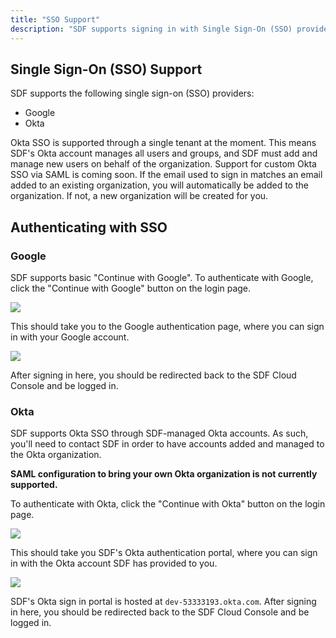 ```yaml
---
title: "SSO Support"
description: "SDF supports signing in with Single Sign-On (SSO) providers through the OAuth2 and OpenID Connect protocols."
---
```


## Single Sign-On (SSO) Support

SDF supports the following single sign-on (SSO) providers:

- Google
- Okta

<Warning>
  Okta SSO is supported through a single tenant at the moment. This means SDF's Okta account manages all users and groups, and SDF must add and manage new users on behalf of the organization. 
  Support for custom Okta SSO via SAML is coming soon.
</Warning>

<Note>
  If the email used to sign in matches an email added to an existing organization, you will automatically be added to the organization. If not, a new organization will be created for you.
</Note>

## Authenticating with SSO

### Google

SDF supports basic "Continue with Google". To authenticate with Google, click the "Continue with Google" button on the login page.

<img src="https://cdn.sdf.com/img/sdf-welcome-page.png" />

This should take you to the Google authentication page, where you can sign in with your Google account.

<img src="https://cdn.sdf.com/img/sign-in-with-google.png" />

After signing in here, you should be redirected back to the SDF Cloud Console and be logged in.

### Okta

SDF supports Okta SSO through SDF-managed Okta accounts. As such, you'll need to contact SDF in order to have accounts added and managed to the Okta organization.

**SAML configuration to bring your own Okta organization is not currently supported.**

To authenticate with Okta, click the "Continue with Okta" button on the login page.

<img src="https://cdn.sdf.com/img/sdf-welcome-page.png" />

This should take you SDF's Okta authentication portal, where you can sign in with the Okta account SDF has provided to you.

<img src="https://cdn.sdf.com/img/sign-in-with-okta.png" />

SDF's Okta sign in portal is hosted at `dev-53333193.okta.com`. After signing in here, you should be redirected back to the SDF Cloud Console and be logged in.


